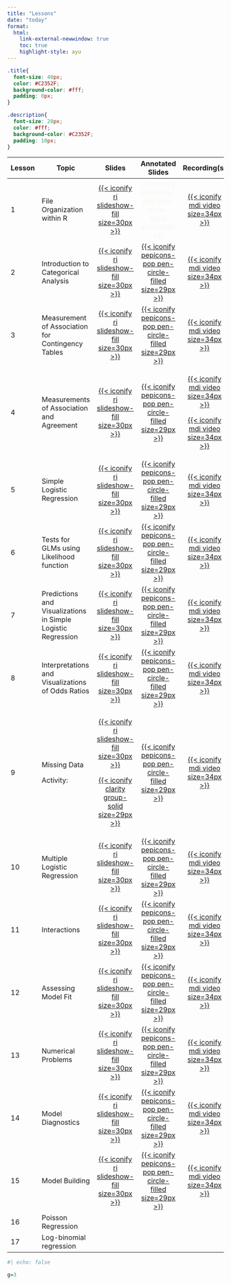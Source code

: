 ```yaml
---
title: "Lessons"
date: "today"
format: 
  html:
    link-external-newwindow: true
    toc: true
    highlight-style: ayu
---
```


```css
.title{
  font-size: 40px;
  color: #C2352F;
  background-color: #fff;
  padding: 0px;
}

.description{
  font-size: 20px;
  color: #fff;
  background-color: #C2352F;
  padding: 10px;
}
```

+--------+--------------------------------------------------------------+--------------------------------------------------------------------------------------------------------------------------------------------------------+---------------------------------------------------------------------------------------------------------------------------------------------------------------------------+------------------------------------------------------------------------------------------------------------------------------------------------------------------------------------------------------------------------------------------------------+
| Lesson | Topic                                                        | Slides                                                                                                                                                 | Annotated Slides                                                                                                                                                          | Recording(s)                                                                                                                                                                                                                                         |
+========+==============================================================+:======================================================================================================================================================:+:=========================================================================================================================================================================:+:====================================================================================================================================================================================================================================================:+
| 1      | File Organization within R                                   | [[{{< iconify ri slideshow-fill size=30px >}}](/lectures/01_File_Organization_R/01_File_Organization_R.qmd)]{style="color:#f8f5f0;"}                   | [{{< iconify pepicons-pop pen-circle-filled size=29px >}}]{style="color:#f8f5f0;"}                                                                                        | [[{{< iconify mdi video size=34px >}}](https://echo360.org/section/3d2de378-ed40-415a-8caf-8c75f3b5d9ff/public)]{style="color:#f8f5f0;"}                                                                                                             |
+--------+--------------------------------------------------------------+--------------------------------------------------------------------------------------------------------------------------------------------------------+---------------------------------------------------------------------------------------------------------------------------------------------------------------------------+------------------------------------------------------------------------------------------------------------------------------------------------------------------------------------------------------------------------------------------------------+
| 2      | Introduction to Categorical Analysis                         | [[{{< iconify ri slideshow-fill size=30px >}}](/lectures/02_Intro_CDA/02_Intro_CDA.qmd)]{style="color:#f8f5f0;"}                                       | [[{{< iconify pepicons-pop pen-circle-filled size=29px >}}](/lectures/02_Intro_CDA/02_Intro_CDA_notes.pdf)]{style="color:#f8f5f0;"}                                       | [[{{< iconify mdi video size=34px >}}](https://echo360.org/media/97486deb-8346-4aef-a24e-a77a7350a6f2/public)]{style="color:#f8f5f0;"}                                                                                                               |
+--------+--------------------------------------------------------------+--------------------------------------------------------------------------------------------------------------------------------------------------------+---------------------------------------------------------------------------------------------------------------------------------------------------------------------------+------------------------------------------------------------------------------------------------------------------------------------------------------------------------------------------------------------------------------------------------------+
| 3      | Measurement of Association for Contingency Tables            | [[{{< iconify ri slideshow-fill size=30px >}}](/lectures/03_Meas_Assoc_CT/03_Meas_Assoc_CT.qmd)]{style="color:#f8f5f0;"}                               | [[{{< iconify pepicons-pop pen-circle-filled size=29px >}}](/lectures/03_Meas_Assoc_CT/03_Meas_Assoc_CT_notes.pdf)]{style="color:#f8f5f0;"}                               | [[{{< iconify mdi video size=34px >}}](https://echo360.org/lesson/G_a2cd2099-5666-4143-b05a-a1e020f96c16_dffa6d24-1dbf-45aa-8ff9-abe9b32c4e9e_2024-04-08T13:00:00.000_2024-04-08T15:00:00.000/classroom#sortDirection=desc)]{style="color:#f8f5f0;"} |
+--------+--------------------------------------------------------------+--------------------------------------------------------------------------------------------------------------------------------------------------------+---------------------------------------------------------------------------------------------------------------------------------------------------------------------------+------------------------------------------------------------------------------------------------------------------------------------------------------------------------------------------------------------------------------------------------------+
| 4      | Measurements of Association and Agreement                    | [[{{< iconify ri slideshow-fill size=30px >}}](/lectures/04_Meas_Assoc_Agree/04_Meas_Assoc_Agree.qmd)]{style="color:#f8f5f0;"}                         | [[{{< iconify pepicons-pop pen-circle-filled size=29px >}}](/lectures/04_Meas_Assoc_Agree/04_Meas_Assoc_Agree_notes.pdf)]{style="color:#f8f5f0;"}                         | [[{{< iconify mdi video size=34px >}}](https://echo360.org/lesson/2efcec30-2c02-454a-b2d8-e64057b6846a/classroom#sortDirection=desc)]{style="color:#f8f5f0;"}                                                                                        |
|        |                                                              |                                                                                                                                                        |                                                                                                                                                                           |                                                                                                                                                                                                                                                      |
|        |                                                              |                                                                                                                                                        |                                                                                                                                                                           | [[{{< iconify mdi video size=34px >}}](https://echo360.org/lesson/G_a2cd2099-5666-4143-b05a-a1e020f96c16_dffa6d24-1dbf-45aa-8ff9-abe9b32c4e9e_2024-04-10T13:00:00.000_2024-04-10T15:00:00.000/classroom#sortDirection=desc)]{style="color:#f8f5f0;"} |
+--------+--------------------------------------------------------------+--------------------------------------------------------------------------------------------------------------------------------------------------------+---------------------------------------------------------------------------------------------------------------------------------------------------------------------------+------------------------------------------------------------------------------------------------------------------------------------------------------------------------------------------------------------------------------------------------------+
| 5      | Simple Logistic Regression                                   | [[{{< iconify ri slideshow-fill size=30px >}}](/lectures/05_Simple_logistic_reg/05_Simple_logistic_reg.qmd)]{style="color:#f8f5f0;"}                   | [[{{< iconify pepicons-pop pen-circle-filled size=29px >}}](/lectures/05_Simple_logistic_reg/05_Simple_logistic_reg_notes.pdf)]{style="color:#f8f5f0;"}                   | [[{{< iconify mdi video size=34px >}}](https://echo360.org/media/5ab6c501-bc15-427e-9199-766526c7f9eb/public)]{style="color:#f8f5f0;"}                                                                                                               |
+--------+--------------------------------------------------------------+--------------------------------------------------------------------------------------------------------------------------------------------------------+---------------------------------------------------------------------------------------------------------------------------------------------------------------------------+------------------------------------------------------------------------------------------------------------------------------------------------------------------------------------------------------------------------------------------------------+
| 6      | Tests for GLMs using Likelihood function                     | [[{{< iconify ri slideshow-fill size=30px >}}](/lectures/06_Tests_GLMs/06_Tests_GLMs.qmd)]{style="color:#f8f5f0;"}                                     | [[{{< iconify pepicons-pop pen-circle-filled size=29px >}}](/lectures/06_Tests_GLMs/06_Tests_GLMs_notes.pdf)]{style="color:#f8f5f0;"}                                     | [[{{< iconify mdi video size=34px >}}](https://echo360.org/media/f28738d1-e2bf-47b7-9a2b-25075009f371/public)]{style="color:#f8f5f0;"}                                                                                                               |
+--------+--------------------------------------------------------------+--------------------------------------------------------------------------------------------------------------------------------------------------------+---------------------------------------------------------------------------------------------------------------------------------------------------------------------------+------------------------------------------------------------------------------------------------------------------------------------------------------------------------------------------------------------------------------------------------------+
| 7      | Predictions and Visualizations in Simple Logistic Regression | [[{{< iconify ri slideshow-fill size=30px >}}](/lectures/07_Pred_Viz/07_Pred_Viz.qmd)]{style="color:#f8f5f0;"}                                         | [[{{< iconify pepicons-pop pen-circle-filled size=29px >}}](/lectures/07_Pred_Viz/07_Pred_Viz_notes.pdf)]{style="color:#f8f5f0;"}                                         | [[{{< iconify mdi video size=34px >}}](https://echo360.org/media/b3390bba-c038-473b-a418-4f3caec0d9c6/public)]{style="color:#f8f5f0;"}                                                                                                               |
+--------+--------------------------------------------------------------+--------------------------------------------------------------------------------------------------------------------------------------------------------+---------------------------------------------------------------------------------------------------------------------------------------------------------------------------+------------------------------------------------------------------------------------------------------------------------------------------------------------------------------------------------------------------------------------------------------+
| 8      | Interpretations and Visualizations of Odds Ratios            | [[{{< iconify ri slideshow-fill size=30px >}}](/lectures/08_Interpretations_SLR/08_Interpretations_SLR.qmd)]{style="color:#f8f5f0;"}                   | [[{{< iconify pepicons-pop pen-circle-filled size=29px >}}](/lectures/08_Interpretations_SLR/08_Interpretations_SLR_notes.pdf)]{style="color:#f8f5f0;"}                   | [[{{< iconify mdi video size=34px >}}](https://echo360.org/media/47cae393-9579-40a1-8555-eb26e3add5dc/public)]{style="color:#f8f5f0;"}                                                                                                               |
+--------+--------------------------------------------------------------+--------------------------------------------------------------------------------------------------------------------------------------------------------+---------------------------------------------------------------------------------------------------------------------------------------------------------------------------+------------------------------------------------------------------------------------------------------------------------------------------------------------------------------------------------------------------------------------------------------+
| 9      | Missing Data                                                 | [[{{< iconify ri slideshow-fill size=30px >}}](/lectures/09_Missing_data/09_Missing_data.pdf)]{style="color:#f8f5f0;"}                                 | [[{{< iconify pepicons-pop pen-circle-filled size=29px >}}](/lectures/09_Missing_data/09_Missing_data_notes.pdf)]{style="color:#f8f5f0;"}                                 | [[{{< iconify mdi video size=34px >}}](https://echo360.org/media/6ef21281-6334-4139-ab89-0809aefa370b/public)]{style="color:#f8f5f0;"}                                                                                                               |
|        |                                                              |                                                                                                                                                        |                                                                                                                                                                           |                                                                                                                                                                                                                                                      |
|        | Activity:                                                    | [[{{< iconify clarity group-solid size=29px >}}](/lectures/09_Missing_data/09_Activity_dogs.pptx)]{style="color:#f8f5f0;"}                             |                                                                                                                                                                           |                                                                                                                                                                                                                                                      |
+--------+--------------------------------------------------------------+--------------------------------------------------------------------------------------------------------------------------------------------------------+---------------------------------------------------------------------------------------------------------------------------------------------------------------------------+------------------------------------------------------------------------------------------------------------------------------------------------------------------------------------------------------------------------------------------------------+
| 10     | Multiple Logistic Regression                                 | [[{{< iconify ri slideshow-fill size=30px >}}](/lectures/10_Multiple_logistic_regression/10_Multiple_logistic_regression.qmd)]{style="color:#f8f5f0;"} | [[{{< iconify pepicons-pop pen-circle-filled size=29px >}}](/lectures/10_Multiple_logistic_regression/10_Multiple_logistic_regression_notes.pdf)]{style="color:#f8f5f0;"} | [[{{< iconify mdi video size=34px >}}](https://echo360.org/media/bde13efd-786f-445e-99c8-1e78cadf5981/public)]{style="color:#f8f5f0;"}                                                                                                               |
+--------+--------------------------------------------------------------+--------------------------------------------------------------------------------------------------------------------------------------------------------+---------------------------------------------------------------------------------------------------------------------------------------------------------------------------+------------------------------------------------------------------------------------------------------------------------------------------------------------------------------------------------------------------------------------------------------+
| 11     | Interactions                                                 | [[{{< iconify ri slideshow-fill size=30px >}}](/lectures/11_Interactions/11_Interactions.qmd)]{style="color:#f8f5f0;"}                                 | [[{{< iconify pepicons-pop pen-circle-filled size=29px >}}](/lectures/11_Interactions/11_Interactions_notes.pdf)]{style="color:#f8f5f0;"}                                 | [[{{< iconify mdi video size=34px >}}](https://echo360.org/media/262f895d-25ac-4dc2-a3b9-cb467d2750c6/public)]{style="color:#f8f5f0;"}                                                                                                               |
+--------+--------------------------------------------------------------+--------------------------------------------------------------------------------------------------------------------------------------------------------+---------------------------------------------------------------------------------------------------------------------------------------------------------------------------+------------------------------------------------------------------------------------------------------------------------------------------------------------------------------------------------------------------------------------------------------+
| 12     | Assessing Model Fit                                          | [[{{< iconify ri slideshow-fill size=30px >}}](/lectures/12_Assessing_fit/12_Assessing_fit.qmd)]{style="color:#f8f5f0;"}                               | [[{{< iconify pepicons-pop pen-circle-filled size=29px >}}](/lectures/12_Assessing_fit/12_Assessing_fit_notes.pdf)]{style="color:#f8f5f0;"}                               | [[{{< iconify mdi video size=34px >}}](https://echo360.org/media/f3988298-163b-41da-a14f-b13b19714ad5/public)]{style="color:#f8f5f0;"}                                                                                                               |
+--------+--------------------------------------------------------------+--------------------------------------------------------------------------------------------------------------------------------------------------------+---------------------------------------------------------------------------------------------------------------------------------------------------------------------------+------------------------------------------------------------------------------------------------------------------------------------------------------------------------------------------------------------------------------------------------------+
| 13     | Numerical Problems                                           | [[{{< iconify ri slideshow-fill size=30px >}}](/lectures/13_Numeric_Problems/13_Numeric_problems.qmd)]{style="color:#f8f5f0;"}                         | [[{{< iconify pepicons-pop pen-circle-filled size=29px >}}](/lectures/13_Numeric_Problems/13_Numeric_Problems_notes.pdf)]{style="color:#f8f5f0;"}                         | [[{{< iconify mdi video size=34px >}}](https://echo360.org/media/f8234700-ed76-4324-81d1-9663b3bdfe27/public)]{style="color:#f8f5f0;"}                                                                                                               |
+--------+--------------------------------------------------------------+--------------------------------------------------------------------------------------------------------------------------------------------------------+---------------------------------------------------------------------------------------------------------------------------------------------------------------------------+------------------------------------------------------------------------------------------------------------------------------------------------------------------------------------------------------------------------------------------------------+
| 14     | Model Diagnostics                                            | [[{{< iconify ri slideshow-fill size=30px >}}](/lectures/14_Model_diagnostics/14_Model_diagnostics.qmd)]{style="color:#f8f5f0;"}                       | [[{{< iconify pepicons-pop pen-circle-filled size=29px >}}](/lectures/14_Model_diagnostics/14_Model_diagnostics_notes.pdf)]{style="color:#f8f5f0;"}                       | [[{{< iconify mdi video size=34px >}}](https://echo360.org/media/81e8b1c4-1c1a-4747-9b1d-f154a6702c36/public)]{style="color:#f8f5f0;"}                                                                                                               |
+--------+--------------------------------------------------------------+--------------------------------------------------------------------------------------------------------------------------------------------------------+---------------------------------------------------------------------------------------------------------------------------------------------------------------------------+------------------------------------------------------------------------------------------------------------------------------------------------------------------------------------------------------------------------------------------------------+
| 15     | Model Building                                               | [[{{< iconify ri slideshow-fill size=30px >}}](/lectures/15_Model_building/15_Model_Building.qmd)]{style="color:#f8f5f0;"}                             | [[{{< iconify pepicons-pop pen-circle-filled size=29px >}}](/lectures/15_Model_building/15_Model_Building_notes.pdf)]{style="color:#f8f5f0;"}                             | [[{{< iconify mdi video size=34px >}}](https://echo360.org/media/476f0600-a8e1-4698-b44c-6879e48aff3a/public)]{style="color:#f8f5f0;"}                                                                                                               |
+--------+--------------------------------------------------------------+--------------------------------------------------------------------------------------------------------------------------------------------------------+---------------------------------------------------------------------------------------------------------------------------------------------------------------------------+------------------------------------------------------------------------------------------------------------------------------------------------------------------------------------------------------------------------------------------------------+
| 16     | Poisson Regression                                           |                                                                                                                                                        |                                                                                                                                                                           |                                                                                                                                                                                                                                                      |
+--------+--------------------------------------------------------------+--------------------------------------------------------------------------------------------------------------------------------------------------------+---------------------------------------------------------------------------------------------------------------------------------------------------------------------------+------------------------------------------------------------------------------------------------------------------------------------------------------------------------------------------------------------------------------------------------------+
| 17     | Log-binomial regression                                      |                                                                                                                                                        |                                                                                                                                                                           |                                                                                                                                                                                                                                                      |
+--------+--------------------------------------------------------------+--------------------------------------------------------------------------------------------------------------------------------------------------------+---------------------------------------------------------------------------------------------------------------------------------------------------------------------------+------------------------------------------------------------------------------------------------------------------------------------------------------------------------------------------------------------------------------------------------------+

```r
#| echo: false

g=3
```
